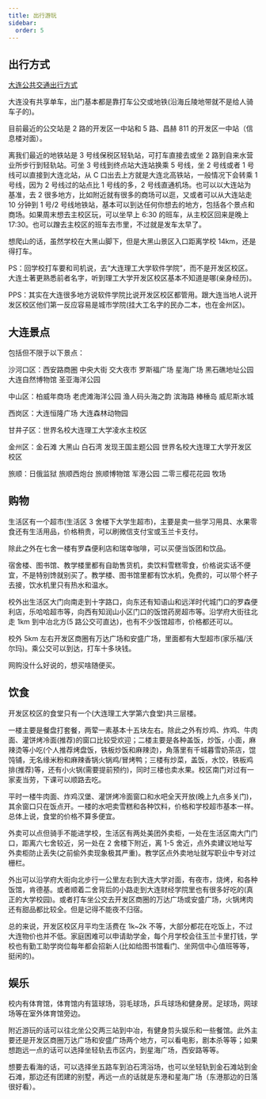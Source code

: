 ```yaml
---
title: 出行游玩
sidebar:
  order: 5
---
```


## 出行方式

[大连公共交通出行方式](https://blog.houyi2333.top/31da208e2dda/)

大连没有共享单车，出门基本都是靠打车公交或地铁(沿海丘陵地带就不是给人骑车子的)。

目前最近的公交站是 2 路的开发区一中站和 5 路、昌赫 811 的开发区一中站（信息楼对面）。

离我们最近的地铁站是 3 号线保税区轻轨站，可打车直接去或坐 2 路到自来水营业所步行到轻轨站。可坐 3 号线到终点站大连站换乘 5 号线，坐 2 号线或者 1 号线可以直接到大连北站，从 C 口出去上方就是大连北高铁站，一般情况下会转乘 1 号线，因为 2 号线过的站点比 1 号线的多，2 号线直通机场。也可以以大连站为基准，去 2 很多地方，比如附近就有很多的商场可以逛，又或者可以从大连站走 10 分钟到 1 号/2 号线地铁站，基本可以到达任何你想去的地方，包括各个景点和商场。如果周末想去主校区玩，可以坐早上 6:30 的班车，从主校区回来是晚上 17:30。也可以蹭去主校区的班车去市里，不过就是发车太早了。

想爬山的话，虽然学校在大黑山脚下，但是大黑山景区入口距离学校 14km，还是得打车。

PS：回学校打车要和司机说，去“大连理工大学软件学院”，而不是开发区校区。大连土著更熟悉前者名字，听到理工大学开发区校区基本不知道是哪(亲身经历)。

PPS：其实在大连很多地方说软件学院比说开发区校区都管用。跟大连当地人说开发区校区他们第一反应容易是城市学院(挂大工名字的民办二本，也在金州区)。

## 大连景点

包括但不限于以下景点：

沙河口区：西安路商圈 中央大街 交大夜市 罗斯福广场 星海广场 黑石礁地址公园 大连自然博物馆 圣亚海洋公园

中山区：柏威年商场 老虎滩海洋公园 渔人码头海之韵 滨海路 棒棰岛 威尼斯水城

西岗区：大连恒隆广场 大连森林动物园

甘井子区：世界名校大连理工大学凌水主校区

金州区：金石滩 大黑山 白石湾 发现王国主题公园 世界名校大连理工大学开发区校区

旅顺：日俄监狱 旅顺西炮台 旅顺博物馆 军港公园 二零三樱花花园 牧场

## 购物

生活区有一个超市(生活区 3 舍楼下大学生超市)，主要是卖一些学习用具、水果零食还有生活用品，价格稍贵，可以刷微信支付宝或玉兰卡支付。

除此之外在七舍一楼有罗森便利店和瑞幸咖啡，可以买便当饭团和饮品。

宿舍楼、图书馆、教学楼里都有自助售货机，卖饮料雪糕零食，价格说实话不便宜，不是特别馋就别买了。教学楼、图书馆里都有饮水机，免费的，可以带个杯子去接，饮水机里只有热水和温水。

校外出生活区大门向南走到十字路口，向东还有知语山和远洋时代城门口的罗森便利店，乐哈哈超市等，向西有知润山小区门口的饭馆药房超市等。沿学府大街往北走 1km 到中冶北方(5 路公交可直达)，也有不少饭馆超市，价格都还可以。

校外 5km 左右开发区商圈有万达广场和安盛广场，里面都有大型超市(家乐福/沃尔玛)。乘公交可以到达，打车十多块钱。

网购没什么好说的，想买啥随便买。

## 饮食

开发区校区的食堂只有一个(大连理工大学第六食堂)共三层楼。

一楼主要是餐盘打套餐，两荤一素基本十五块左右。除此之外有炒鸡、炸鸡、牛肉面、灌饼烤冷面(推荐)的窗口比较受欢迎；二楼主要是各种盖饭，炒饭，小面，麻辣烫等小吃(个人推荐烤盘饭，铁板炒饭和麻辣烫)，角落里有千城暮雪奶茶店，馄饨铺，无名缘米粉和麻辣香锅火锅鸡/冒烤鸭；三楼有炒菜，盖饭，水饺，铁板鸡排(推荐)等，还有小火锅(需要提前预约)，同时三楼也卖水果。校区南门对过有一家麦当劳，下课可以顺路去吃。

平时一楼牛肉面、炸鸡汉堡、灌饼烤冷面窗口和水吧全天开放(晚上九点多关门)，其余窗口只在饭点开。一楼的水吧卖雪糕和各种饮料，价格和学校超市基本一样。总体上说，食堂的价格不算多便宜。

外卖可以点但骑手不能进学校，生活区有两处美团外卖柜，一处在生活区南大门门口，距离六七舍较近，另一处在 2 舍楼下附近，离 1-5 舍近，点外卖建议地址写外卖柜防止丢失(之前偷外卖现象极其严重)。教学区点外卖地址就写职业中专对过栅栏。

外出可以沿学府大街向北步行一公里左右到大连大学对面，有夜市，烧烤，和各种饭馆，肯德基。或者顺着二舍背后的小路走到大连财经学院里也有很多好吃的(真正的大学校园)。或者打车坐公交去开发区商圈的万达广场或安盛广场，火锅烤肉还有甜品都比较全。但是记得不能夜不归宿。

总的来说，开发区校区月平均生活费在 1k~2k 不等，大部分都花在吃饭上，不过大连物价也并不低。家庭困难可以申请助学金，每个月学校会往玉兰卡里打钱，学校也有勤工助学岗位每年都会招新人(比如给图书馆看门、坐网信中心值班等等，挺闲的)。

## 娱乐

校内有体育馆，体育馆内有篮球场，羽毛球场，乒乓球场和健身房。足球场，网球场等在室外体育馆旁边。

附近游玩的话可以往北坐公交两三站到中冶，有健身剪头娱乐和一些餐馆。此外主要还是开发区商圈万达广场和安盛广场两个地方，可以看电影，剧本杀等等；如果想跑远一点的话可以选择坐轻轨去市区内，到星海广场，西安路等等。

想要去看海的话，可以选择坐五路车到泊石湾浴场，也可以坐轻轨到金石滩站到金石滩，那边还有团建的别墅，再远一点的话就是东港和星海广场（东港那边的日落很好看）。
